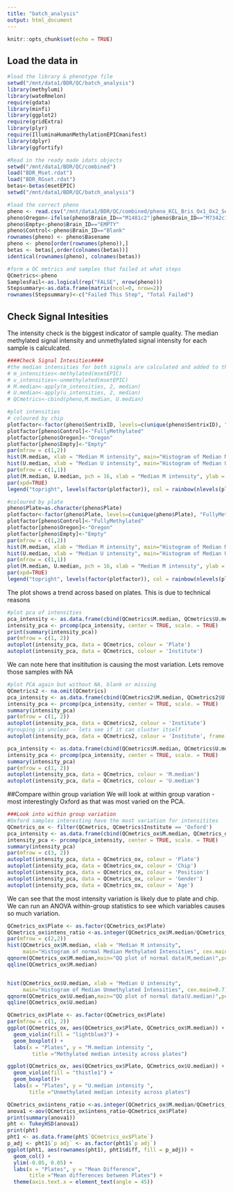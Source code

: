 ```yaml
---
title: "batch_analysis"
output: html_document
---
```


```r
knitr::opts_chunk$set(echo = TRUE)
```

## Load the data in

```r
#load the library & phenotype file
setwd("/mnt/data1/BDR/QC/batch_analysis")
library(methylumi)
library(wateRmelon)
require(gdata)
library(minfi)
library(ggplot2)
require(gridExtra)
library(plyr)
require(IlluminaHumanMethylationEPICmanifest)
library(dplyr)
library(ggfortify)

#Read in the ready made idats objects
setwd("/mnt/data1/BDR/QC/combined")
load("BDR_Mset.rdat")
load("BDR_RGset.rdat")
betas<-betas(msetEPIC)
setwd("/mnt/data1/BDR/QC/batch_analysis")

#load the correct pheno
pheno <- read.csv("/mnt/data1/BDR/QC/combined/pheno_KCL_Bris_Ox1_Ox2_Sex_Braak.csv", header = T,  stringsAsFactors = FALSE)
pheno$Oregon<-ifelse(pheno$Brain_ID=="M1481c2"|pheno$Brain_ID=="M7342c1"|pheno$Brain_ID=="M130c1"|pheno$Brain_ID=="M1205c2", TRUE,FALSE)
pheno$Empty<-pheno$Brain_ID=="EMPTY"
pheno$Control<-pheno$Brain_ID=="Blank"
rownames(pheno) <- pheno$Basename
pheno <- pheno[order(rownames(pheno)),]
betas <- betas[,order(colnames(betas))]
identical(rownames(pheno), colnames(betas))

#form a QC metrics and samples that failed at what steps
QCmetrics<-pheno
SamplesFail<-as.logical(rep("FALSE", nrow(pheno)))
Stepsummary<-as.data.frame(matrix(ncol=0, nrow=2))
rownames(Stepsummary)<-c("Failed This Step", "Total Failed")
```

## Check Signal Intesities

The intensity check is the biggest indicator of sample quality. The median methylated signal intensity and unmethylated signal intensity for each sample is calculcated.

```r
####Check Signal Intesities####
#the median intensities for both signals are calculated and added to the QCmetrics
# m_intensities<-methylated(msetEPIC)
# u_intensities<-unmethylated(msetEPIC)
# M.median<-apply(m_intensities, 2, median)
# U.median<-apply(u_intensities, 2, median)
# QCmetrics<-cbind(pheno,M.median, U.median)

#plot intensities
# coloured by chip
plotfactor<-factor(pheno$SentrixID, levels=c(unique(pheno$SentrixID), "FullyMethylated", "Oregon", "Empty"))
plotfactor[pheno$Control]<-"FullyMethylated"
plotfactor[pheno$Oregon]<-"Oregon"
plotfactor[pheno$Empty]<-"Empty"
par(mfrow = c(1,2))
hist(M.median, xlab = "Median M intensity", main="Histogram of Median Methylated Intensities", cex.main=0.7)
hist(U.median, xlab = "Median U intensity", main="Histogram of Median Unmethylated Intensities", cex.main=0.7)
par(mfrow = c(1,1))
plot(M.median, U.median, pch = 16, xlab = "Median M intensity", ylab = "Median U intensity", col = rainbow(nlevels(plotfactor))[factor(plotfactor)], main="Scatter plot of Signal Intensities coloured by chip")
par(xpd=TRUE)
legend("topright", levels(factor(plotfactor)), col = rainbow(nlevels(plotfactor)), pch = 10, cex=0.5)

#coloured by plate
pheno$Plate=as.character(pheno$Plate)
plotfactor<-factor(pheno$Plate, levels=c(unique(pheno$Plate), "FullyMethylated", "Oregon", "Empty"))
plotfactor[pheno$Control]<-"FullyMethylated"
plotfactor[pheno$Oregon]<-"Oregon"
plotfactor[pheno$Empty]<-"Empty"
par(mfrow = c(1,2))
hist(M.median, xlab = "Median M intensity", main="Histogram of Median Methylated Intensities", cex.main=0.7)
hist(U.median, xlab = "Median U intensity", main="Histogram of Median Unmethylated Intensities", cex.main=0.7)
par(mfrow = c(1,1))
plot(M.median, U.median, pch = 16, xlab = "Median M intensity", ylab = "Median U intensity", col = rainbow(nlevels(plotfactor))[factor(plotfactor)], main="Scatter plot of Signal Intensities coloured by plate")
par(xpd=TRUE)
legend("topright", levels(factor(plotfactor)), col = rainbow(nlevels(plotfactor)), pch = 10, cex=0.5)

```

The plot shows a trend across based on plates. This is due to technical reasons 

```r
#plot pca of intensities
pca_intensity <- as.data.frame(cbind(QCmetrics$M.median, QCmetrics$U.median))
intensity_pca <- prcomp(pca_intensity, center = TRUE, scale. = TRUE)                     
print(summary(intensity_pca))
par(mfrow = c(1, 2))
autoplot(intensity_pca, data = QCmetrics, colour = 'Plate')
autoplot(intensity_pca, data = QCmetrics, colour = 'Institute')
```
We can note here that insititution is causing the most variation. Lets remove those samples with NA 

```r
#plot PCA again but without NA, blank or missing 
QCmetrics2 <- na.omit(QCmetrics)
pca_intensity <- as.data.frame(cbind(QCmetrics2$M.median, QCmetrics2$U.median))
intensity_pca <- prcomp(pca_intensity, center = TRUE, scale. = TRUE)                     
summary(intensity_pca)
par(mfrow = c(1, 2))
autoplot(intensity_pca, data = QCmetrics2, colour = 'Institute')
#grouping is unclear - lets see if it can cluster itself
autoplot(intensity_pca, data = QCmetrics2, colour = 'Institute', frame = T) #still a lot of overlap
```


```r
pca_intensity <- as.data.frame(cbind(QCmetrics$M.median, QCmetrics$U.median))
intensity_pca <- prcomp(pca_intensity, center = TRUE, scale. = TRUE)                     
summary(intensity_pca)
par(mfrow = c(1, 2))
autoplot(intensity_pca, data = QCmetrics, colour = 'M.median')
autoplot(intensity_pca, data = QCmetrics, colour = 'U.median')
```


##Compare within group variation
We will look at within group varation - most interestingly Oxford as that was most varied on the PCA.
```r
###Look into within group variation
#Oxford samples interesting have the most variation for intensitites
QCmetrics_ox <- filter(QCmetrics, QCmetrics$Institute == 'Oxford')
pca_intensity <- as.data.frame(cbind(QCmetrics_ox$M.median, QCmetrics_ox$U.median))
intensity_pca <- prcomp(pca_intensity, center = TRUE, scale. = TRUE)                     
summary(intensity_pca)
par(mfrow = c(3, 2))
autoplot(intensity_pca, data = QCmetrics_ox, colour = 'Plate')
autoplot(intensity_pca, data = QCmetrics_ox, colour = 'Chip')
autoplot(intensity_pca, data = QCmetrics_ox, colour = 'Position')
autoplot(intensity_pca, data = QCmetrics_ox, colour = 'Gender')
autoplot(intensity_pca, data = QCmetrics_ox, colour = 'Age')
```
We can see that the most intensity variation is likely due to plate and chip. We can run an ANOVA within-group statistics to see which variables causes so much variation.

```r
QCmetrics_ox$Plate <- as.factor(QCmetrics_ox$Plate) 
QCmetrics_ox$intens_ratio <-as.integer(QCmetrics_ox$M.median/QCmetrics_ox$U.median)
par(mfrow = c(2,2))
hist(QCmetrics_ox$M.median, xlab = "Median M intensity", 
     main="Histogram of normal Median Methylated Intensities", cex.main=0.7)
qqnorm(QCmetrics_ox$M.median,main="QQ plot of normal data(M,median)",pch=19)
qqline(QCmetrics_ox$M.median)


hist(QCmetrics_ox$U.median, xlab = "Median U intensity", 
     main="Histogram of Median Unmethylated Intensities", cex.main=0.7)
qqnorm(QCmetrics_ox$U.median,main="QQ plot of normal data(U.median)",pch=19)
qqline(QCmetrics_ox$U.median)

```




```r
QCmetrics_ox$Plate <- as.factor(QCmetrics_ox$Plate) 
par(mfrow = c(1, 2))
ggplot(QCmetrics_ox, aes(QCmetrics_ox$Plate, QCmetrics_ox$M.median)) +
  geom_violin(fill = "lightblue3") +
  geom_boxplot() +
  labs(x = "Plates", y = "M.median intensity ",
        title ="Methylated median intesity across plates") 

ggplot(QCmetrics_ox, aes(QCmetrics_ox$Plate, QCmetrics_ox$U.median)) +
  geom_violin(fill = "thistle1") +
  geom_boxplot()+
  labs(x = "Plates", y = "U.median intensity ",
       title ="Unmethylated median intesity across plates")

```
```r
QCmetrics_ox$intens_ratio <-as.integer(QCmetrics_ox$M.median/QCmetrics_ox$U.median)
anova1 <-aov(QCmetrics_ox$intens_ratio~QCmetrics_ox$Plate)
print(summary(anova1))
pht <- TukeyHSD(anova1)
print(pht)
pht1 <- as.data.frame(pht$`QCmetrics_ox$Plate`)
p_adj <- pht1$`p adj` <- as.factor(pht1$`p adj`)
ggplot(pht1, aes(rownames(pht1), pht1$diff, fill = p_adj)) +
  geom_col() +
  ylim(-0.05, 0.05) +
  labs(x = "Plates", y = "Mean Difference",
       title ="Mean differences between Plates") +
  theme(axis.text.x = element_text(angle = 45))
```





